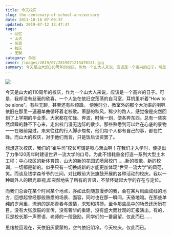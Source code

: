 ```yaml
---
title: 今天校庆
slug: the-centenary-of-school-anniversary
date: 2011-10-16 07:09:37
updated: 2019-07-12 13:47:47
tags:
  - 回忆
  - 山大
  - 杂思
  - 校庆
  - 无聊
category: 杂思
cover: /images/2019/07/2019071213470131.jpg
summary: 今天是山大的110周年的校庆，作为一个山大人来说，应该是一个高兴的日子。可是，我却没有丝毫的欣喜，一个人坐在依旧空荡荡的自习室，耳机里听着“How to be alone”。
---
```

![](/images/2019/07/2019071213435191.jpg)

<NeteasePlayer id={1810227452} />

今天是山大的110周年的校庆，作为一个山大人来说，应该是一个高兴的日子。可是，我却没有丝毫的欣喜，一个人坐在依旧空荡荡的自习室，耳机里听着“How to be alone”。有些无聊，甚至还有些烦躁。
傍晚时分，教室外的那个大功率的喇叭依旧在那里一遍遍单曲循环着老校歌。萧瑟的秋风，稀少的路人，感觉像是突然回到了上学期的毕业季。大家都在忙碌、奔波，时候一到，便各奔东西。总有一些突然烦躁的静不下心来，走出校门漫无边际的散步。那些熟悉到可以烂在心底的景物一一在眼前晃过。来来往往的行人脚步匆匆，他们每个人都有自己的事，都在忙碌。而山大的校庆，对于他们而言，只是饭后谈资罢了。

想想这次校庆，我们的“崔牛司”校长可谓是呕心沥血啊！在我们才入学时，便提出了力争120周年时建设世界一流大学的口号。为此不惜耗重金打造一系列大型土木工程：中心校区的新体育馆，山大的新的花园式喷泉校门……新的校歌、新的校训，一切都是新的。似乎只有一切换成新的才能更加体现“世界一流大学”的风范，笑。而谈及钱学森爷爷的三问，对比眼前大张旗鼓开展的各种活动的校庆。我以一种局外人的眼光审视,却突然地失了所有的言语，不禁怀疑起大学的存在与定位。

而我们总会在某个时间某个地点，亦如此刻随意漫步的我，会在某片风画成线的地方，回想起曾经那般熟悉的场景、面容，同时也在那一瞬间，天昏地暗。在那些单纯的岁月里，流淌的是那青春与激情，求知和拼搏。至今那些高中的场景还历历在目。没有大张旗鼓的宣传，没有奢华的重建，没有盛大而壮观的汇报演出。有的，只是校长那一声寄语，老师的一段鼓励，同学们的一番展望，仅此而已……

思绪拉回现在，天依旧灰蒙蒙的，空气依旧阴冷。今天校庆，仅此而已。
